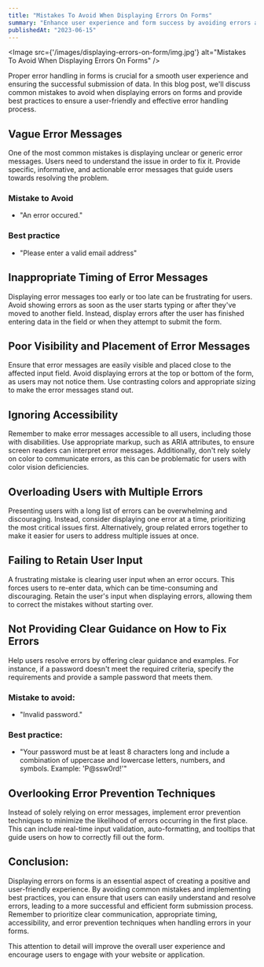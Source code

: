 ```yaml
---
title: "Mistakes To Avoid When Displaying Errors On Forms"
summary: "Enhance user experience and form success by avoiding errors and improving error message display."
publishedAt: "2023-06-15"
---
```


<Image src={'/images/displaying-errors-on-form/img.jpg'} alt="Mistakes To Avoid When Displaying Errors On Forms" />

Proper error handling in forms is crucial for a smooth user experience and ensuring the successful submission of data. In this blog post, we'll discuss common mistakes to avoid when displaying errors on forms and provide best practices to ensure a user-friendly and effective error handling process.

## Vague Error Messages
One of the most common mistakes is displaying unclear or generic error messages. Users need to understand the issue in order to fix it. Provide specific, informative, and actionable error messages that guide users towards resolving the problem.

### Mistake to Avoid
- "An error occured."

### Best practice
- "Please enter a valid email address"

## Inappropriate Timing of Error Messages
Displaying error messages too early or too late can be frustrating for users. Avoid showing errors as soon as the user starts typing or after they've moved to another field. Instead, display errors after the user has finished entering data in the field or when they attempt to submit the form.

## Poor Visibility and Placement of Error Messages
Ensure that error messages are easily visible and placed close to the affected input field. Avoid displaying errors at the top or bottom of the form, as users may not notice them. Use contrasting colors and appropriate sizing to make the error messages stand out.

## Ignoring Accessibility
Remember to make error messages accessible to all users, including those with disabilities. Use appropriate markup, such as ARIA attributes, to ensure screen readers can interpret error messages. Additionally, don't rely solely on color to communicate errors, as this can be problematic for users with color vision deficiencies.

## Overloading Users with Multiple Errors
Presenting users with a long list of errors can be overwhelming and discouraging. Instead, consider displaying one error at a time, prioritizing the most critical issues first. Alternatively, group related errors together to make it easier for users to address multiple issues at once.

## Failing to Retain User Input
A frustrating mistake is clearing user input when an error occurs. This forces users to re-enter data, which can be time-consuming and discouraging. Retain the user's input when displaying errors, allowing them to correct the mistakes without starting over.

## Not Providing Clear Guidance on How to Fix Errors
Help users resolve errors by offering clear guidance and examples. For instance, if a password doesn't meet the required criteria, specify the requirements and provide a sample password that meets them.

### Mistake to avoid:
- "Invalid password."

### Best practice:
- "Your password must be at least 8 characters long and include a combination of uppercase and lowercase letters, numbers, and symbols. Example: 'P@ssw0rd!'"

## Overlooking Error Prevention Techniques
Instead of solely relying on error messages, implement error prevention techniques to minimize the likelihood of errors occurring in the first place. This can include real-time input validation, auto-formatting, and tooltips that guide users on how to correctly fill out the form.

## Conclusion:
Displaying errors on forms is an essential aspect of creating a positive and user-friendly experience. By avoiding common mistakes and implementing best practices, you can ensure that users can easily understand and resolve errors, leading to a more successful and efficient form submission process. Remember to prioritize clear communication, appropriate timing, accessibility, and error prevention techniques when handling errors in your forms. 

This attention to detail will improve the overall user experience and encourage users to engage with your website or application.